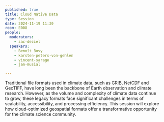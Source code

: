 ```yaml
---
published: true
title: Cloud Native Data
type: Session
date: 2024-11-19 11:30
room: E008
people:
  moderators:
    - zac-deziel
  speakers:
    - Benoît Bovy
    - karsten-peters-von-gehlen
    - vincent-sarago
    - jan-musial

---
```

Traditional file formats used in climate data, such as GRIB, NetCDF and GeoTIFF, have long been the backbone of Earth observation and climate research. However, as the volume and complexity of climate data continue to grow, these legacy formats face significant challenges in terms of scalability, accessibility, and processing efficiency. This session will explore how cloud-optimized geospatial formats offer a transformative opportunity for the climate science community.
